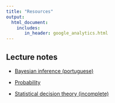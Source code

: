 ```yaml
---
title: "Resources"
output: 
  html_document:
    includes:
       in_header: google_analytics.html
---
```


## Lecture notes

- [Bayesian inference (portuguese)](https://www.overleaf.com/read/kjbzvjnppgrr)

- [Probability](https://www.overleaf.com/read/fjdsbxwydcnf)

- [Statistical decision theory (incomplete)](https://www.overleaf.com/read/ndcxvbjgvkbx)
